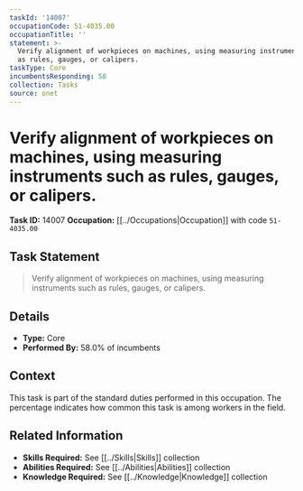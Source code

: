 ```yaml
---
taskId: '14007'
occupationCode: 51-4035.00
occupationTitle: ''
statement: >-
  Verify alignment of workpieces on machines, using measuring instruments such
  as rules, gauges, or calipers.
taskType: Core
incumbentsResponding: 58
collection: Tasks
source: onet
---
```

# Verify alignment of workpieces on machines, using measuring instruments such as rules, gauges, or calipers.

**Task ID:** 14007
**Occupation:** [[../Occupations|Occupation]] with code `51-4035.00`

## Task Statement

> Verify alignment of workpieces on machines, using measuring instruments such as rules, gauges, or calipers.

## Details

- **Type:** Core
- **Performed By:** 58.0% of incumbents

## Context

This task is part of the standard duties performed in this occupation. The percentage indicates how common this task is among workers in the field.

## Related Information

- **Skills Required:** See [[../Skills|Skills]] collection
- **Abilities Required:** See [[../Abilities|Abilities]] collection
- **Knowledge Required:** See [[../Knowledge|Knowledge]] collection
